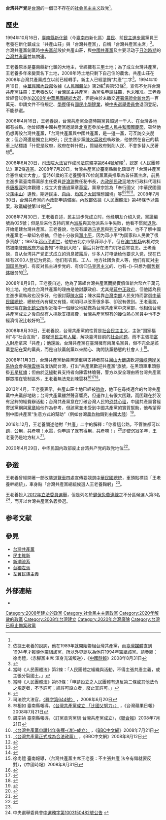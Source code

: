 {{otheruses|subject=於2008年合法成立的台灣共產黨|other=其它名称相似的政党|台湾共产党 (消歧义)}}
{{Infobox political party
|name          = 台湾共產黨
|lang1         = 英文
|name_lang1    = Taiwan Communist Party
|logo = 
|flag  = TCP.png
|colorcode = red
|leader1_title = [[主席|主席]]
|leader1_name  = [[王老养|王老养]]
|leader2_title = [[秘书长|秘书长]]
|leader2_name  = [[許滄淵|許滄淵]]
|leader3_title = [[总书记|总书记]]
|leader3_name  = [[黃士庭|黃士庭]]
|foundation =  {{Start date|1994|10|16}}
|dissolved = {{End date|2020|4|29}}
|headquarters  = {{ROC}}[[台南市|台南市]][[新化區|新化區]]崙頂里崙子頂30之120號
|think_tank = 
|student_wing  = 
|youth_wing = 
|membership_year = 
|membership    = 
| ideology = [[社会民主主义|社会民主主义]]<ref name=shmzzy></ref><br>[[改良主义|改良主义]]
| position     =[[中间主义|中间]]至[[中间偏左|中间偏左]]<ref name=shmzzy></ref> 
|international = 
|colors        = {{colorbox|red}} [[紅色|紅色]]
|website       = 
|country = 中華民國
}}
{{Social democracy}}
{{台灣政治}}

'''台湾共产党'''是[[台灣|台灣]]的一個已不存在的[[社会民主主义|社会民主主义]]政党<ref name=shmzzy></ref>。

==歷史==
1994年10月16日，[[臺南縣|臺南縣]][[新化區|新化鎮]]（今[[臺南市|臺南市]]新化區）[[農民|農民]]、前[[民主進步黨|民主進步黨]]黨員王老養在新化鎮成立「共產山莊」與「台灣共產黨」，自稱「台灣共產黨主席」<ref>依據王老養的說詞，他在1989年就開始籌組台灣共產黨，而[[臺灣媒體|臺灣媒體]]直到1994年才報導他籌組該黨，所以外界誤以為他在1994年籌組該黨。請參閱：徐尚禮，〈赤腳黨主席 渾身充滿叛逆〉，《[[中國時報|中國時報]]》2008年8月31日</ref>。台灣共產黨創黨時[[中央黨部|中央黨部]]設於共產山莊，與[[中國共產黨|中國共產黨]]及主要活动于[[台湾日治时期|日治時期]]的[[台灣共產黨|台灣共產黨]]並無關連。

王老養原本是臺南縣新化鎮的大地主，曾經擁有三[[甲_(單位)|甲]]土地；為了成立台灣共產黨，王老養多年來變賣名下土地，2008年時土地只剩下自己住的農舍。共產山莊在2008年台灣共產黨成立以前已經轉手，新主人已經塗銷“共產”二字<ref>{{Cite web|url=http://hk.crntt.com/doc/1007/1/5/7/100715729.html|author=李仲維|title=專訪台灣共產黨主席王老養－為台共散盡家財|publisher=[[中評社|中評社]]|date=2008-08-09|accessdate=2017-05-30|archive-date=2019-05-09|archive-url=https://web.archive.org/web/20190509201306/http://hk.crntt.com/doc/1007/1/5/7/100715729.html|dead-url=no}}</ref>。1994年10月19日，[[中華民國內政部|中華民國內政部]]依據《[[人民團體法|人民團體法]]》第2條<ref>當時《人民團體法》第2條：「人民團體之組織與活動，不得主張共產主義，或主張分裂國土。」</ref>與第53條<ref>當時《人民團體法》第53條：「申請設立之人民團體有違反第二條或其他法令之規定者，不予許可；經許可設立者，廢止其許可。」</ref>，宣佈不允許台灣共產黨註冊；王老養改以「台灣民主共產黨」為黨名申請註冊，也未獲准。王老養曾經嘗試參加[[2000年中華民國總統大選|2000年中華民國總統大選]]，但是由於未繳交[[連署|連署]][[保證金|保證金]][[新台幣|新台幣]]一百萬元、申請文件不符規定、[[學歷|學歷]]僅有[[國民小學|國民小學]][[肄業|肄業]]，被[[中華民國中央選舉委員會|中央選舉委員會]]退回登記，不能參選。

2006年4月16日，王老養說，台灣共產黨全盛時期黨員超過一千人、在台灣各地都有據點，他曾經應中國共產黨邀請赴[[北京市|北京市]]參加[[中華人民共和國國慶節|中華人民共和國國慶節]]，雖然他仍想籌設台灣共產黨，「台灣共產黨與中國共產黨，是一邊一黨，可互訪交交朋友；但台灣還是獨立比較好」；民主進步黨[[陳水扁政府|陳水扁政府]]執政後，他依然在自己的轎車上貼標語「什麼是政府，政府在幹什麼」，質疑政府剝削人民、不會多替人民著想<ref>{{Cite web|url=http://www.appledaily.com.tw/appledaily/article/forum/20060417/2544434|author=郭宏任|title=王老養務農 未忘從政|publisher=[[台灣蘋果日報|台灣蘋果日報]]|date=2006-04-17|accessdate=2017-05-30}}</ref>。

2008年6月20日，[[司法院大法官|司法院大法官]]作成[[司法院釋字第644號解釋|司法院釋字第644號解釋]]<ref>司法院大法官，[http://www.judicial.gov.tw/CONSTITUTIONALCOURT/p03_01.asp?expno=644 〈釋字第644號〉] {{Wayback|url=http://www.judicial.gov.tw/CONSTITUTIONALCOURT/p03_01.asp?expno=644 |date=20121230181845 }}，2008年6月20日</ref>，認定《人民團體法》第2條[[違憲|違憲]]。2008年7月20日，台灣共產黨於臺南縣新化鎮舉行「台灣共產黨合憲性成立大會」，當時61歲的王老養獲得70位創黨黨員推舉為首任黨主席，前民主進步黨臺南縣黨部主任委員[[許滄淵|許滄淵]]擔任秘书長，[[內政部民政司|內政部民政司]]地方行政科代理科長[[唐根深|唐根深]]列席觀禮；成立大會通過黨章[[草案|草案]]，黨章宗旨為「奉行國父（中華民國國父[[孫中山|孫中山]]）遺教，期達民主、[[自由|自由]]、[[均富|均富]]之[[大同_(思想)|大同]]理想國境」等<ref>林相如 臺南縣報導，[http://tw.nextmedia.com/applenews/article/art_id/30772502/IssueID/20080721 〈台灣共產黨成立 「比國父努力」〉] {{Wayback|url=http://tw.nextmedia.com/applenews/article/art_id/30772502/IssueID/20080721 |date=20111219092640 }}，《台灣蘋果日報》2008年7月21日</ref><ref>周宗禎 臺南縣報導，〈訂黨章秀黨旗 台灣共產黨成立〉，《[[聯合報|聯合報]]》2008年7月21日</ref><ref>[http://news.bbc.co.uk/chinese/trad/hi/newsid_7510000/newsid_7518500/7518502.stm 〈台灣共產黨申請14年後獲-{准}-成立〉] {{Wayback|url=http://news.bbc.co.uk/chinese/trad/hi/newsid_7510000/newsid_7518500/7518502.stm |date=20180127015602 }}，《[[BBC中文網|BBC中文網]]》2008年7月21日</ref><ref>[http://news.bbc.co.uk/chinese/trad/hi/newsid_7550000/newsid_7556000/7556061.stm 〈台灣共產黨正式成為合法政黨〉] {{Wayback|url=http://news.bbc.co.uk/chinese/trad/hi/newsid_7550000/newsid_7556000/7556061.stm |date=20190509041756 }}，《BBC中文網》2008年8月12日</ref>。2008年7月30日，台灣共產黨向內政部申請備案，內政部依據《人民團體法》第46條予以備案，政黨編號第141號<ref>{{Cite web |url=http://www.nownews.com/2008/08/12/301-2318810.htm |author=陳思穎 |title=人民可主張共產！ 內政部：「台灣共產黨」申請備案獲准 |publisher=[[今日新聞網|今日新聞網]] |date=2008-08-12 |accessdate=2017-05-30 |archiveurl=https://archive.fo/20120904084015/http://www.nownews.com/2008/08/12/301-2318810.htm |archivedate=2012-09-04 |dead-url=no }}</ref>。

2008年7月30日，王老養自述，民主进步党成立时，他经朋友介绍入党，黨證編號為025號；但是后来他支持的黨內[[派系|派系]]與其他派系斗争失败，他看不惯就[[退党|退党]]、开始组建台灣共產黨。王老養說，他沒有讀過[[马克思|马克思]]與[[列宁|列宁]]的著作、也不了解中國共產黨老一辈知名领袖，但他十分敬佩[[邓小平|邓小平]]，因为邓小平“为国家和人民做了很多贡献”；1997年[[邓小平之死|邓小平逝世]]，他想去北京市祭拜邓小平，但在[[澳门机场|澳门机场]]转机时突然被[[李登輝政府|李登輝政府]]方面告知“不能到大陆”，最后只好在澳门机场遥寄哀思。王老養說，自从台湾共产党正式成立的消息披露后，许多人打电话给他要求入党，现在已经有2000人登记为党员，他们有农民、工人、地方社团负责人等，他们有反对[[中国国民党|中国国民党]]的、有反对民主进步党的、有信仰[[马克思主义|马克思主义]]的、也有-{}-只想为[[弱势群体|弱势群体]]服务的<ref>{{Cite web|url=http://www.chinanews.com/tw/twyw/news/2008/08-04/1334239.shtml|author=[[環球時報|環球時報]]|title=台湾共产党主席：不懂马列，但很敬佩邓小平|publisher=[[中新网|中新网]]|date=2008-08-04|accessdate=2017-05-30|archive-date=2018-06-21|archive-url=https://web.archive.org/web/20180621143526/http://www.chinanews.com/tw/twyw/news/2008/08-04/1334239.shtml|dead-url=no}}</ref>。

2008年8月9日，王老養自述，他為了籌組台灣共產黨而變賣價值新台幣六千萬元的土地，他成立台灣共產黨的理由是他討厭政府、尤其是[[蔣中正政府|蔣中正政府]]，但他認為民主進步黨執政也沒多好，他很討厭[[陳水扁|陳水扁]]；陳水扁靠[[台灣南部|台灣南部]]人民支持而當選[[中華民國總統|中華民國總統]]，總統任內有權又有錢，明明可以改革很多事、卻沒有做到。王老養說，他已經在[[公所_(中華民國)|新化鎮公所]]附近相中一個辦公地點做為台灣共產黨中央黨部，他相信台灣共產黨成立之後自然有人捐款支撐經費，台灣共產黨現有的幾位熱心黨員中也不乏經濟情況比較好的<ref>{{Cite web|url=http://hk.crntt.com/doc/1007/1/5/8/100715882.html|author=李仲維|title=專訪台灣共產黨主席王老養：阿扁一定有貪污|publisher=中評社|date=2008-08-09|accessdate=2017-05-30|archive-date=2021-10-01|archive-url=https://web.archive.org/web/20211001042347/http://hk.crntt.com/doc/1007/1/5/8/100715882.html|dead-url=no}}</ref>。

2008年8月30日，王老養說，台灣共產黨的性質是[[社会民主主义|社会民主主义]]，主张“国家福利”与“社会互助”，要促進[[民主|民主]]和[[人權|人權]]，解决臺湾目前的[[社会问题|社会问题]]，而不主張把[[富人|富人]]財產拿來「共產」；他還說，台灣共產黨在臺灣擁有兩萬名黨員，但不完全是該黨登記在案的黨員，而是自該黨創黨以來關心、詢問該黨動態的社會人士<ref name=shmzzy>徐尚禮 臺南報導，〈台灣共產黨主席王老養：不主張共產 法令有錯就要反對〉，《中國時報》2008年8月31日</ref>。

2008年11月3日，台灣共產黨動員黑頭車與支持者前往[[圓山大飯店|圓山大飯店]]歡迎[[海峡两岸关系协会|海峡两岸关系协会]]會長[[陳雲林|陳雲林]]首度訪問台灣，打出“共產黨歡迎共產黨”旗號，在黑頭車車頭懸掛[[五星紅旗|五星紅旗]]；但由於[[泛綠|泛綠]]動員支持者向陳雲林嗆聲，警方以安全理由將台灣共產黨群眾擋在管制區外，王老養無法見到陳雲林<ref>{{Cite web|url=|author=社會中心|title=陳雲林來台／台灣共產黨圓山現身 警方不放行|publisher=今日新聞網|date=2008-11-03|accessdate=2017-05-30}}</ref><ref>{{cite news|title=五星红旗欢迎陈云林|url=http://news.sina.com.cn/c/2008-11-04/033314673902s.shtml|publisher=[[重庆商报|重庆商报]]|date=2008-11-04|accessdate=2017-05-30|archive-date=2017-08-16|archive-url=https://web.archive.org/web/20170816110156/http://news.sina.com.cn/c/2008-11-04/033314673902s.shtml|dead-url=no}}</ref><ref>{{Cite web|url=http://taiwan.huanqiu.com/exclusive/2013-09/4410000.html|author=司马岩、李纪|title=岛内4个“共产党”影响有多大|publisher=環球時報|date=2013-09-30|accessdate=2017-05-30|archive-date=2019-05-02|archive-url=https://web.archive.org/web/20190502082305/http://taiwan.huanqiu.com/exclusive/2013-09/4410000.html|dead-url=no}}</ref>。

2013年4月，王老養表示，共產山莊土地已經被[[徵收|徵收]]，他正在尋找適合的台灣共產黨中央黨部地點；台灣共產黨雖然聲音響亮，但運作上有很大困難，而困難在於沒有足夠的經費辦活動；台灣共產黨意在打破台灣人民的[[恐共心理|恐共心理]]，中國共產黨曾經寄送黨綱與[[中國共產黨章程|黨章]]給他作為參考，但該黨並未受到中國共產黨的實質幫助，他希望得到中國共產黨“生意方式的幫助”（例如台灣[[農作物|農作物]]銷到[[中國大陸|中國大陸]]）<ref>{{Cite web|url=http://www.bbc.com/zhongwen/trad/taiwan_letters/2013/04/130418_tw_communist|title=專訪台灣共產黨|author=林楠森|work=BBC中文网|date=2013-04-18|accessdate=2016-12-20|archive-date=2019-05-09|archive-url=https://web.archive.org/web/20190509235554/https://www.bbc.com/zhongwen/trad/taiwan_letters/2013/04/130418_tw_communist|dead-url=no}}</ref>。

2016年12月，王老養闡述他對「共產」二字的解釋：「你看這公路，不管誰都可以跑，公用，共產嘛！水電，你申請了就有得用，共產嘛！」<ref name="我們都是黨主席">{{Cite web|url=https://www.mirrormedia.mg/story/20161202pol003/|author=陳怡靜|language=zh-tw|title=【鏡相人間】我們都是黨主席 台灣奇特政黨掌門人|publisher=[[鏡週刊|鏡週刊]]|date=2016-12-05|accessdate=2018-09-05|quote=|archive-date=2019-05-10|archive-url=https://web.archive.org/web/20190510102358/https://www.mirrormedia.mg/story/20161202pol003|dead-url=no}}</ref>即使沉寂多年，王老養仍是地方紅人<ref>{{Cite web|url=https://www.mirrormedia.mg/story/20161202pol004/|author=陳怡靜|language=zh-tw|title=【台灣共產黨採訪後記】狂人主席也寂寞|publisher=鏡週刊|date=2016-12-05|accessdate=2020-05-31|quote=王老養所言不假，他早年住處已被政府徵收成河堤，但信件和包裹就算寫錯住址，仍能順利送到他手中。即使沉寂多年，他仍是地方紅人，他載我們閒晃，有人比讚、有人側目，也有人嘲諷：「伊人痟痟。」}}</ref>。

2020年4月29日，中华民国内政部废止台湾共产党的政党地位<ref>{{Cite web |url=https://party.moi.gov.tw/pgms/politics/home!newsDetail.action?id=ff8080816f79b5020171e29c05e60a33 |title=政黨廢止備案名單 民國109/05/05 |access-date=2020-05-16 |archive-date=2021-11-21 |archive-url=https://web.archive.org/web/20211121213731/https://party.moi.gov.tw/pgms/politics/home!newsDetail.action?id=ff8080816f79b5020171e29c05e60a33 |dead-url=no }}</ref>。

==參選==
王老養曾經開著一部改裝[[遊覽車|遊覽車]]四處宣傳要競選[[中華民國總統|中華民國總統]]，車頭貼標語「王老養幹總統」，車身貼「台灣共產黨總統候選人王老養鞠躬」<ref name="我們都是黨主席" />。

王老養投入[[2012年中華民國立法委員選舉|2012年立法委員選舉]]，但是列名於[[健保免費連線|健保免費連線]]之不分區候選人第3名<ref>中央選舉委員會[http://web.cec.gov.tw/ezfiles/0/1000/attach/24/pta_13149_6932156_52612.doc 中選務字第1003150482號公告] {{Wayback|url=http://web.cec.gov.tw/ezfiles/0/1000/attach/24/pta_13149_6932156_52612.doc |date=20160304084121 }}</ref>，而非以台灣共產黨名義參選。

==参考文献==
{{Reflist|2}}

==參見==
{{div col|2}}
* [[台灣共產黨|台灣共產黨]]
* [[民主維新|民主維新]]
* [[新潮流系|新潮流系]]
* [[台獨左派|台獨左派]]
* [[左翼民族主義|左翼民族主義]]
{{div col end}}

== 外部連結 ==
* {{Facebook|taiwancommunistparty}}

{{中華民國政黨}}

[[Category:2008年建立的政黨|Category:2008年建立的政黨]]
[[Category:社會民主主義政黨|Category:社會民主主義政黨]]
[[Category:2020年解散的政黨|Category:2020年解散的政黨]]
[[Category:2008年台灣建立|Category:2008年台灣建立]]
[[Category:2020年台灣廢除|Category:2020年台灣廢除]]
[[Category:台灣已廢止備案政黨|Category:台灣已廢止備案政黨]]